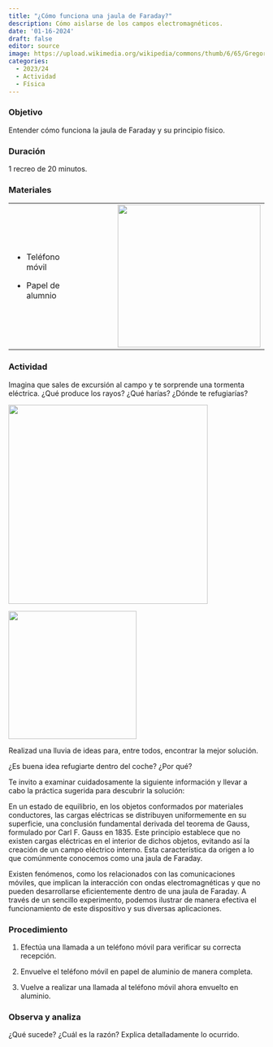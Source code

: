 ```yaml
---
title: "¿Cómo funciona una jaula de Faraday?"
description: Cómo aislarse de los campos electromagnéticos.
date: '01-16-2024'
draft: false
editor: source
image: https://upload.wikimedia.org/wikipedia/commons/thumb/6/65/Gregory_tesla.jpg/640px-Gregory_tesla.jpg
categories: 
  - 2023/24
  - Actividad
  - Física
---
```


### Objetivo

Entender cómo funciona la jaula de Faraday y su principio físico.

### Duración

1 recreo de 20 minutos.

### Materiales

+:------------------------------------------+------------------------------------------------------------------------------------------------------------:+
| -   Teléfono móvil                        | ![](https://upload.wikimedia.org/wikipedia/commons/thumb/d/dc/Aluminio.jpg/640px-Aluminio.jpg){width="281"} |
|                                           |                                                                                                             |
| -   Papel de alumnio                      |                                                                                                             |
+-------------------------------------------+-------------------------------------------------------------------------------------------------------------+

### Actividad

Imagina que sales de excursión al campo y te sorprende una tormenta eléctrica. ¿Qué produce los rayos? ¿Qué harías? ¿Dónde te refugiarías?

::: {layout-ncol="2"}
![](https://upload.wikimedia.org/wikipedia/commons/thumb/9/90/Lightning_In_Sky.jpg/640px-Lightning_In_Sky.jpg){width="392"}

![](https://upload.wikimedia.org/wikipedia/commons/thumb/7/7c/Brainstorming.png/640px-Brainstorming.png){width="252"}
:::

Realizad una lluvia de ideas para, entre todos, encontrar la mejor solución.

¿Es buena idea refugiarte dentro del coche? ¿Por qué?

Te invito a examinar cuidadosamente la siguiente información y llevar a cabo la práctica sugerida para descubrir la solución:

En un estado de equilibrio, en los objetos conformados por materiales conductores, las cargas eléctricas se distribuyen uniformemente en su superficie, una conclusión fundamental derivada del teorema de Gauss, formulado por Carl F. Gauss en 1835. Este principio establece que no existen cargas eléctricas en el interior de dichos objetos, evitando así la creación de un campo eléctrico interno. Esta característica da origen a lo que comúnmente conocemos como una jaula de Faraday.

Existen fenómenos, como los relacionados con las comunicaciones móviles, que implican la interacción con ondas electromagnéticas y que no pueden desarrollarse eficientemente dentro de una jaula de Faraday. A través de un sencillo experimento, podemos ilustrar de manera efectiva el funcionamiento de este dispositivo y sus diversas aplicaciones.

### Procedimiento

1. Efectúa una llamada a un teléfono móvil para verificar su correcta recepción.

2. Envuelve el teléfono móvil en papel de aluminio de manera completa.

3. Vuelve a realizar una llamada al teléfono móvil ahora envuelto en aluminio.

### Observa y analiza

¿Qué sucede? ¿Cuál es la razón? Explica detalladamente lo ocurrido.

